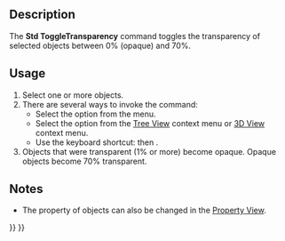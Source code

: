 <languages/>
<translate>

<!--T:1-->
{{Docnav
|[[Part_ColorPerFace|ColorPerFace]]
|[[Std_Workbench|Workbench]]
|[[Std_View_Menu|Std View Menu]]
|IconL=Part_ColorPerFace.svg
|IconR=
|IconC=Freecad.svg
}}

<!--T:2-->
{{GuiCommand
|Name=Std ToggleTransparency
|MenuLocation=View → Toggle Transparency
|Workbenches=All
|Shortcut={{KEY|V}} {{KEY|T}}
|Version=1.0
|SeeAlso=
}}

==Description== <!--T:3-->

<!--T:4-->
The '''Std ToggleTransparency''' command toggles the transparency of selected objects between 0% (opaque) and 70%.

==Usage== <!--T:5-->

<!--T:6-->
# Select one or more objects.
# There are several ways to invoke the command:
#* Select the {{MenuCommand|View → [[Image:Std_ToggleTransparency.svg|16px]] Toggle Transparency}} option from the menu.
#* Select the {{MenuCommand|[[Image:Std_ToggleTransparency.svg|16px]] Toggle Transparency}} option from the [[Tree_View|Tree View]] context menu or [[3D_View|3D View]] context menu.
#* Use the keyboard shortcut: {{KEY|V}} then {{KEY|T}}.
# Objects that were transparent (1% or more) become opaque. Opaque objects become 70% transparent.

==Notes== <!--T:7-->

<!--T:8-->
* The {{PropertyView|Transparency}} property of objects can also be changed in the [[Property_View|Property View]].


<!--T:9-->
{{Docnav
|[[Part_ColorPerFace|ColorPerFace]]
|[[Std_Workbench|Workbench]]
|[[Std_View_Menu|Std View Menu]]
|IconL=Part_ColorPerFace.svg
|IconR=
|IconC=Freecad.svg
}}

</translate>
{{Std_Base_navi{{#translation:}}}}
{{Userdocnavi{{#translation:}}}}